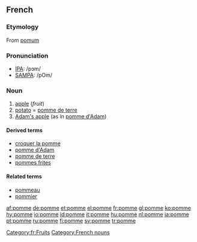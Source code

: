 {{see|pommé}}
==French==
===Etymology===
From {{L.}} [[pomum]]

===Pronunciation===
*[[w:IPA|IPA]]: /pɔm/
*[[w:SAMPA|SAMPA]]: /pOm/

===Noun===
{{fr-noun|f}}

#[[apple]] (''fruit'')
#[[potato]] = [[pomme de terre]]
#[[Adam's apple]] (as in [[pomme d'Adam]])

====Derived terms====
*[[croquer la pomme]]
*[[pomme d'Adam]]
*[[pomme de terre]]
*[[pommes frites]]

====Related terms====
*[[pommeau]]
*[[pommier]]

[[Category:fr:Fruits]]
[[Category:French nouns]]

[[af:pomme]]
[[de:pomme]]
[[et:pomme]]
[[el:pomme]]
[[fr:pomme]]
[[gl:pomme]]
[[ko:pomme]]
[[hy:pomme]]
[[io:pomme]]
[[id:pomme]]
[[it:pomme]]
[[hu:pomme]]
[[nl:pomme]]
[[ja:pomme]]
[[pt:pomme]]
[[ru:pomme]]
[[fi:pomme]]
[[sv:pomme]]
[[tr:pomme]]